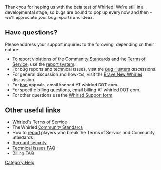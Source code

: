 Thank you for helping us with the beta test of Whirled! We're still in a developmental stage, so bugs are bound to pop up every now and then - we'll appreciate your bug reports and ideas.

== Have questions? ==
Please address your support inquiries to the following, depending on their nature:
* To report violations of the [[Community Standards]] and the [[Terms of Service]], use the [[report|report system]].
* For bug reports and technical issues, visit the [http://www.whirled.com/#whirleds-d_72 Bug Hunters] discussions.
* For general discussion and how-tos, visit the [http://www.whirled.com/#whirleds-d_19 Brave New Whirled] discussion.
* For [[ban]] appeals, email banned AT whirled DOT com.
* For specific billing questions, email billing AT whirled DOT com.
* For other questions use the [http://www.whirled.com/#support Whirled Support form].

== Other useful links ==
* Whirled's [[Terms of Service]]
* The Whirled [[Community Standards]]
* How to [[report]] players who break the Terms of Service and Community Standards
* [[Account security]]
* [[Technical issues FAQ]]
* [[Billing FAQ]]

[[Category:Help]]